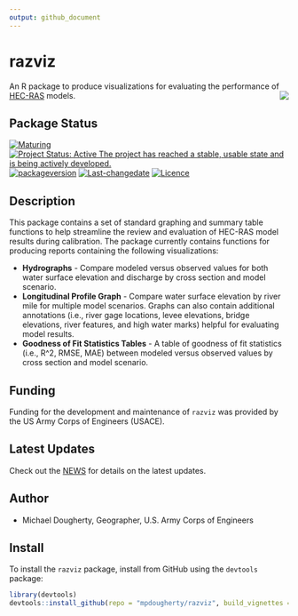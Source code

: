 ```yaml
---
output: github_document
---
```

<!-- README.md is generated from README.Rmd. Please edit that file -->

# razviz {#razviz}
An R package to produce visualizations for evaluating the performance of [HEC-RAS](https://www.hec.usace.army.mil/software/hec-ras/) models. <img src="man/figures/castle.png" align="right" />

## Package Status
[![Maturing](https://img.shields.io/badge/lifecycle-maturing-blue.svg)](https://www.tidyverse.org/lifecycle)
[![Project Status: Active The project has reached a stable, usable state and is being actively developed.](https://www.repostatus.org/badges/latest/active.svg)](https://www.repostatus.org/#active)
[![packageversion](https://img.shields.io/badge/Package%20version-0.0.1-orange.svg?style=flat-square)](commits/master)
[![Last-changedate](https://img.shields.io/badge/last%20change-`r gsub('-', '--', Sys.Date())`-yellowgreen.svg)](/commits/master)
[![Licence](https://img.shields.io/badge/licence-CC0-blue.svg)](http://choosealicense.com/licenses/cc0-1.0/)

## Description
This package contains a set of standard graphing and summary table functions to help streamline the review and evaluation of HEC-RAS model results during calibration. The package currently contains functions for producing reports containing the following visualizations:

* **Hydrographs** - Compare modeled versus observed values for both water surface elevation and discharge by cross section and model scenario.
* **Longitudinal Profile Graph** - Compare water surface elevation by river mile for multiple model scenarios. Graphs can also contain additional annotations (i.e., river gage locations, levee elevations, bridge elevations, river features, and high water marks) helpful for evaluating model results. 
* **Goodness of Fit Statistics Tables** - A table of goodness of fit statistics (i.e., R^2, RMSE, MAE) between modeled versus observed values by cross section and model scenario. 

## Funding
Funding for the development and maintenance of `razviz` was provided by the US Army 
Corps of Engineers (USACE). <!--add program names here -->

## Latest Updates
Check out the [NEWS](NEWS.md) for details on the latest updates. 

## Author
* Michael Dougherty, Geographer, U.S. Army Corps of Engineers

## Install
To install the `razviz` package, install from GitHub using the `devtools` package:

```r
library(devtools)
devtools::install_github(repo = "mpdougherty/razviz", build_vignettes = TRUE)
```

